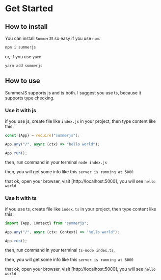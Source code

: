 # Get Started

## How to install

You can install `SummerJS` so easy if you use `npm`:
```js
npm i summerjs
```
or, if you use `yarn`
```js
yarn add summerjs
```

## How to use

SummerJS supports js and ts both. I suggest you use ts, because it supports type checking.

### Use it with js
if you use js, create file like `index.js` in your project, then type content like this:

```js
const {App} = require("summerjs");

App.any("/", async (ctx) => "hello world");

App.run();
```
then, run command in your terminal `node index.js`

then, you will get some info like this `server is running at 5000`

that ok, open your browser, visit [http://localhost:5000], you will see `hello world`

### Use it with ts
if you use ts, create file like `index.ts` in your project, then type content like this:
```js
import {App, Context} from "summerjs";

App.any("/", async (ctx: Context) => "hello world");

App.run();
```
then, run command in your terminal `ts-node index.ts`,

then, you will get some info like this `server is running at 5000`

that ok, open your browser, visit [http://localhost:5000], you will see `hello world`
